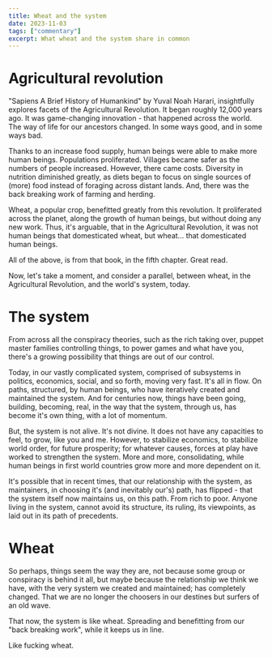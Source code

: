```yaml
---
title: Wheat and the system
date: 2023-11-03
tags: ["commentary"]
excerpt: What wheat and the system share in common
---
```


# Agricultural revolution

"Sapiens A Brief History of Humankind" by Yuval Noah Harari, insightfully explores facets of the Agricultural Revolution. It began roughly 12,000 years ago. It was game-changing innovation - that happened across the world. The way of life for our ancestors changed. In some ways good, and in some ways bad.

Thanks to an increase food supply, human beings were able to make more human beings. Populations proliferated. Villages became safer as the numbers of people increased. However, there came costs. Diversity in nutrition diminished greatly, as diets began to focus on single sources of (more) food instead of foraging across distant lands. And, there was the back breaking work of farming and herding.

Wheat, a popular crop, benefitted greatly from this revolution. It proliferated across the planet, along the growth of human beings, but without doing any new work. Thus, it's arguable, that in the Agricultural Revolution, it was not human beings that domesticated wheat, but wheat... that domesticated human beings.

All of the above, is from that book, in the fifth chapter. Great read.

Now, let's take a moment, and consider a parallel, between wheat, in the Agricultural Revolution, and the world's system, today.

# The system

From across all the conspiracy theories, such as the rich taking over, puppet master families controlling things, to power games and what have you, there's a growing possibility that things are out of our control.

Today, in our vastly complicated system, comprised of subsystems in politics, economics, social, and so forth, moving very fast. It's all in flow. On paths, structured, by human beings, who have iteratively created and maintained the system. And for centuries now, things have been going, building, becoming, real, in the way that the system, through us, has become it's own thing, with a lot of momentum.

But, the system is not alive. It's not divine. It does not have any capacities to feel, to grow, like you and me. However, to stabilize economics, to stabilize world order, for future prosperity; for whatever causes, forces at play have worked to strengthen the system. More and more, consolidating, while human beings in first world countries grow more and more dependent on it.

It's possible that in recent times, that our relationship with the system, as maintainers, in choosing it's (and inevitably our's) path, has flipped - that the system itself now maintains us, on this path. From rich to poor. Anyone living in the system, cannot avoid its structure, its ruling, its viewpoints, as laid out in its path of precedents.

# Wheat

So perhaps, things seem the way they are, not because some group or conspiracy is behind it all, but maybe because the relationship we think we have, with the very system we created and maintained; has completely changed. That we are no longer the choosers in our destines but surfers of an old wave.

That now, the system is like wheat. Spreading and benefitting from our "back breaking work", while it keeps us in line.

Like fucking wheat.
